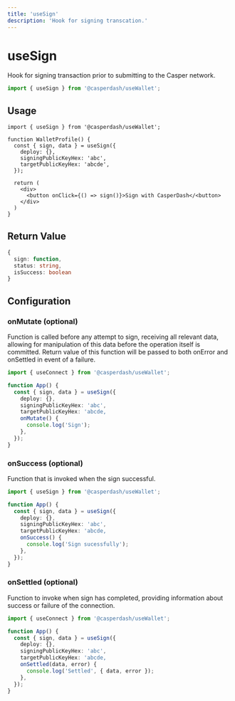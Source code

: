 ```yaml
---
title: 'useSign'
description: 'Hook for signing transcation.'
---
```


# useSign

Hook for signing transaction prior to submitting to the Casper network.

```ts
import { useSign } from '@casperdash/useWallet';
```

## Usage

```tsx
import { useSign } from '@casperdash/useWallet';

function WalletProfile() {
  const { sign, data } = useSign({
    deploy: {},
    signingPublicKeyHex: 'abc',
    targetPublicKeyHex: 'abcde',
  });

  return (
    <div>
      <button onClick={() => sign()}>Sign with CasperDash</<button>
    </div>
  )
}
```

## Return Value

```ts
{
  sign: function,
  status: string,
  isSuccess: boolean
}
```

## Configuration

### onMutate (optional)

Function is called before any attempt to sign, receiving all relevant data, allowing for manipulation of this data before the operation itself is committed. Return value of this function will be passed to both onError and onSettled in event of a failure.

```ts
import { useConnect } from '@casperdash/useWallet';

function App() {
  const { sign, data } = useSign({
    deploy: {},
    signingPublicKeyHex: 'abc',
    targetPublicKeyHex: 'abcde,
    onMutate() {
      console.log('Sign');
    },
  });
}
```

### onSuccess (optional)

Function that is invoked when the sign successful.

```ts
import { useSign } from '@casperdash/useWallet';

function App() {
  const { sign, data } = useSign({
    deploy: {},
    signingPublicKeyHex: 'abc',
    targetPublicKeyHex: 'abcde,
    onSuccess() {
      console.log('Sign sucessfully');
    },
  });
}
```

### onSettled (optional)

Function to invoke when sign has completed, providing information about success or failure of the connection.

```ts
import { useConnect } from '@casperdash/useWallet';

function App() {
  const { sign, data } = useSign({
    deploy: {},
    signingPublicKeyHex: 'abc',
    targetPublicKeyHex: 'abcde,
    onSettled(data, error) {
      console.log('Settled', { data, error });
    },
  });
}
```

